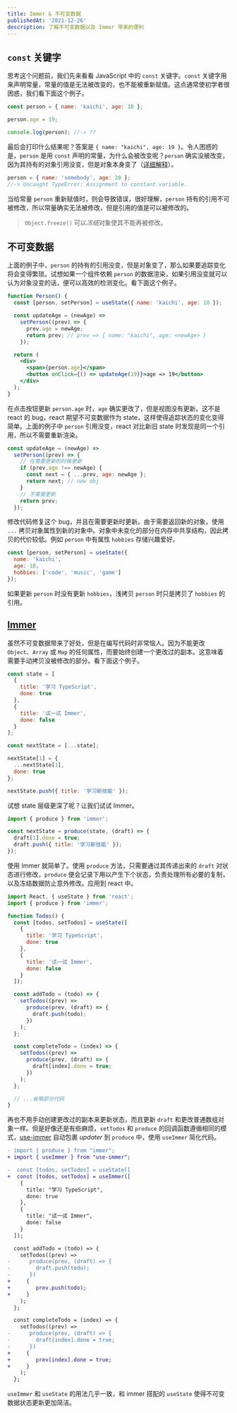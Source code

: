 ```yaml
---
title: Immer & 不可变数据
publishedAt: '2021-12-26'
description: 了解不可变数据以及 Immer 带来的便利
---
```


## `const` 关键字

思考这个问题前，我们先来看看 JavaScript 中的 `const` 关键字。`const` 关键字用来声明常量，常量的值是无法被改变的，也不能被重新赋值。这点通常使初学者很困惑，我们看下面这个例子。

```js
const person = { name: 'kaichi', age: 18 };

person.age = 19;

console.log(person); //-> ??
```

最后会打印什么结果呢？答案是 `{ name: "kaichi", age: 19 }`。令人困惑的是，`person` 是用 `const` 声明的常量，为什么会被改变呢？`person` 确实没被改变，因为其持有的对象引用没变，但是对象本身变了（[详细解释](https://aboutkai.com/blog/javascript-value-vs-reference)）。

```js
person = { name: 'somebody', age: 20 };
//-> Uncaught TypeError: Assignment to constant variable.
```

当给常量 `person` 重新赋值时，则会导致错误，很好理解，`person` 持有的引用不可被修改，所以常量确实无法被修改，但是引用的值是可以被修改的。

> `Object.freeze()` 可以*冻结*对象使其不能再被修改。

## 不可变数据

上面的例子中，`person` 的持有的引用没变，但是对象变了，那么如果要追踪变化将会变得繁琐。试想如果一个组件依赖 `person` 的数据渲染，如果引用没变就可以认为对象没变的话，便可以高效的检测变化。看下面这个例子。

```jsx
function Person() {
  const [person, setPerson] = useState({ name: 'kaichi', age: 18 });

  const updateAge = (newAge) =>
    setPerson((prev) => {
      prev.age = newAge;
      return prev; // prev => { name: "kaichi", age: <newAge> }
    });

  return (
    <div>
      <span>{person.age}</span>
      <button onClick={() => updateAge(19)}>age => 19</button>
    </div>
  );
}
```

在点击按钮更新 `person.age` 时，`age` 确实更改了，但是视图没有更新。这不是 react 的 bug，react 期望不可变数据作为 state，这样使得追踪状态的变化变得简单。上面的例子中 `person` 引用没变，react 对比新旧 state 时发现是同一个引用，所以不需要重新渲染。

```jsx
const updateAge = (newAge) =>
  setPerson((prev) => {
    // 在需要更新的时候更新
    if (prev.age !== newAge) {
      const next = { ...prev, age: newAge };
      return next; // new obj
    }
    // 不需要更新
    return prev;
  });
```

修改代码修复这个 bug，并且在需要更新时更新。由于需要返回新的对象，使用 `...` 拷贝对象属性到新的对象中。对象中未变化的部分在内存中共享结构，因此拷贝的代价较低。例如 `person` 中有属性 `hobbies` 存储兴趣爱好。

```js
const [person, setPerson] = useState({
  name: 'kaichi',
  age: 18,
  hobbies: ['code', 'music', 'game']
});
```

如果更新 `person` 时没有更新 `hobbies`，浅拷贝 `person` 时只是拷贝了 `hobbies` 的引用。

## [Immer]()

虽然不可变数据带来了好处，但是在编写代码时非常恼人。因为不能更改 `Object`、`Array` 或 `Map` 的任何属性，而要始终创建一个更改过的副本。这意味着需要手动拷贝没被修改的部分。看下面这个例子。

```js
const state = [
  {
    title: '学习 TypeScript',
    done: true
  },
  {
    title: '试一试 Immer',
    done: false
  }
];

const nextState = [...state];

nextState[1] = {
  ...nextState[1],
  done: true
};

nextState.push({ title: '学习新技能' });
```

试想 state 层级更深了呢？让我们试试 Immer。

```js
import { produce } from 'immer';

const nextState = produce(state, (draft) => {
  draft[1].done = true;
  draft.push({ title: '学习新技能' });
});
```

使用 Immer 就简单了。使用 `produce` 方法，只需要通过其传递出来的 `draft` 对状态进行修改，`produce` 便会记录下用以产生下个状态，负责处理所有必要的复制，以及冻结数据防止意外修改。应用到 react 中。

```js
import React, { useState } from 'react';
import { produce } from 'immer';

function Todos() {
  const [todos, setTodos] = useState([
    {
      title: '学习 TypeScript',
      done: true
    },
    {
      title: '试一试 Immer',
      done: false
    }
  ]);

  const addTodo = (todo) => {
    setTodos((prev) =>
      produce(prev, (draft) => {
        draft.push(todo);
      })
    );
  };

  const completeTodo = (index) => {
    setTodos((prev) =>
      produce(prev, (draft) => {
        draft[index].done = true;
      })
    );
  };

  // ...省略部分代码
}
```

再也不用手动创建更改过的副本来更新状态，而且更新 `draft` 和更改普通数组对象一样。但是好像还是有些麻烦，`setTodos` 和 `produce` 的回调函数遵循相同的模式，[use-immer](https://www.npmjs.com/package/use-immer) 自动包裹 _updater_ 到 `produce` 中，使用 `useImmer` 简化代码。

```diff
- import { produce } from "immer";
+ import { useImmer } from "use-immer";

-  const [todos, setTodos] = useState([
+  const [todos, setTodos] = useImmer([
    {
      title: "学习 TypeScript",
      done: true
    },
    {
      title: "试一试 Immer",
      done: false
    }
  ]);

  const addTodo = (todo) => {
    setTodos((prev) =>
-      produce(prev, (draft) => {
-        draft.push(todo);
-      })
+     {
+        prev.push(todo);
+     }
    );
  };

  const completeTodo = (index) => {
    setTodos((prev) =>
-      produce(prev, (draft) => {
-        draft[index].done = true;
-      })
+     {
+        prev[index].done = true;
+     }
    );
  };

```

`useImmer` 和 `useState` 的用法几乎一致，和 immer 搭配的 `useState` 使得不可变数据状态更新更加简洁。
